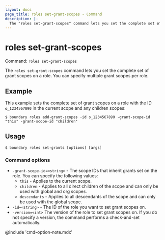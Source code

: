 ```yaml
---
layout: docs
page_title: roles set-grant-scopes - Command
description: |-
  The "roles set-grant-scopes" command lets you set the complete set of grant scopes on a role.
---
```


# roles set-grant-scopes

Command: `roles set-grant-scopes`

The `roles set-grant-scopes` command lets you set the complete set of grant scopes on a role.
You can specify multiple grant scopes per role.

## Example

This example sets the complete set of grant scopes on a role with the ID `o_1234567890` in the current scope and any children scopes:

```shell-session
$ boundary roles add-grant-scopes -id o_1234567890 -grant-scope-id "this" -grant-scope-id "children"
```

## Usage

<CodeBlockConfig hideClipboard>

```shell-session
$ boundary roles set-grants [options] [args]
```

</CodeBlockConfig>

### Command options

- `-grant-scope-id=<string>` - The scope IDs that inherit grants set on the role.
You can specify the following values:
  - `this` - Applies to the current scope.
  - `children` - Applies to all direct children of the scope and can only be used with global and org scopes.
  - `descendants` - Applies to all descendants of the scope and can only be used with the global scope.
- `-id=<string>` - The ID of the role you want to set grant scopes on.
- `-version=<int>` The version of the role to set grant scopes on.
If you do not specify a version, the command performs a check-and-set automatically.

@include 'cmd-option-note.mdx'
